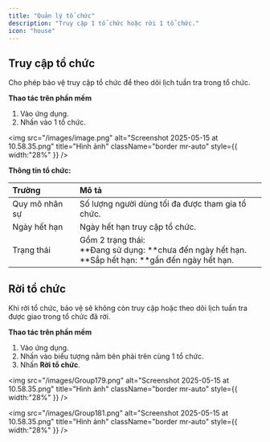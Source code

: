 ```yaml
---
title: "Quản lý tổ chức"
description: "Truy cập 1 tổ chức hoặc rời 1 tổ chức."
icon: "house"
---
```


## Truy cập tổ chức

Cho phép bảo vệ truy cập tổ chức để theo dõi lịch tuần tra trong tổ chức.

**Thao tác trên phần mềm**

1. Vào ứng dụng. 
2. Nhấn vào 1 tổ chức.

<img
  src="/images/image.png"
  alt="Screenshot 2025-05-15 at 10.58.35.png"
  title="Hình ảnh"
  className="border mr-auto"
  style={{ width:"28%" }}
/>

**Thông tin tổ chức:**

| Trường         | Mô tả                                                                                                               |
| :------------- | :------------------------------------------------------------------------------------------------------------------ |
| Quy mô nhân sự | Số lượng người dùng tối đa được tham gia tổ chức.                                                                   |
| Ngày hết hạn   | Ngày hết hạn truy cập tổ chức.                                                                                      |
| Trạng thái     | Gồm 2 trạng thái:<br />\*\*Đang sử dụng: \*\*chưa đến ngày hết hạn.<br />\*\*Sắp hết hạn: \*\*gần đến ngày hết hạn. |

## Rời tổ chức

Khi rời tổ chức, bảo vệ sẽ không còn truy cập hoặc theo dõi lịch tuần tra được giao trong tổ chức đã rời.

**Thao tác trên phần mềm**

1. Vào ứng dụng.
2. Nhấn vào biểu tượng nằm bên phải trên cùng 1 tổ chức.
3. Nhấn **Rời tổ chức**.

<img
  src="/images/Group179.png"
  alt="Screenshot 2025-05-15 at 10.58.35.png"
  title="Hình ảnh"
  className="border mr-auto"
  style={{ width:"28%" }}
/>

<img
  src="/images/Group181.png"
  alt="Screenshot 2025-05-15 at 10.58.35.png"
  title="Hình ảnh"
  className="border mr-auto"
  style={{ width:"28%" }}
/>